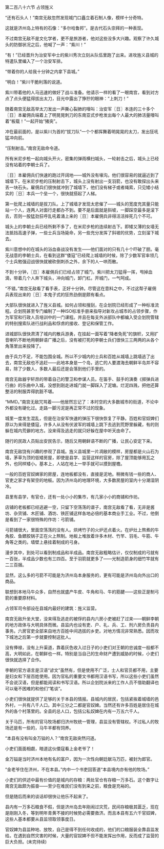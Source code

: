 

第二百八十六节 占领旌义

“还有石头人！”南宫无敌忽然发现城门口矗立着石制人像，模样十分奇特。

这就是济州岛上特有的石像：“多尔哈鲁邦”。是古代石头崇拜的一种表现。

不过南宫无敌不是文化学者，更不是旅游者，他对这些没多大兴趣。观察了许久城头的防御状况之后，他喊了一声：“紫川！”

“有！”已经晋升为治安军中士的紫川秀次立刻从队伍里跑了出来。进攻旌义县城的特遣队里编入了一个治安军排。

“带着你的人给我十分钟之内拿下县城。”

“明白！”紫川干脆利落的说道。

紫川带着他的人马迅速的做好了战斗准备。他请示一样的看了一眼南宫，看到对方点了点头便猛得拔出太刀，目光中露出了狰狞的眼神：“上刺刀！”

随着南宫无敌高举太刀发出一声撕心裂肺的嚎叫：治安军〖日〗本连的三十多个〖日〗本雇佣兵端着上了明晃晃刺刀的东南亚式步枪发出每个人最大的肺活量嚎叫着“板载！”一起开始“猪突”。

冲在最前面的，是以紫川为首的“拔刀队”一个个都挥舞着明晃晃的太刀，发出狂吼猛冲向前。

“压制射击。”南宫无敌命令道。

所有米尼步枪一起向城头开火，密集的弹雨横扫城头，一轮射击之后，城头上已经没有站着的李朝士兵了。

〖日〗本雇佣兵们快速的跑过开阔地――城外没有壕沟。他们很容易的就逼近到了城墙下。在米尼步枪的压制射击下，城头上没有射出一支羽箭，也没有敢探出头来丢一块石头。雇佣兵们很快就冲到了城墙下，他们没有梯子或者绳索，只见矮小结实的〖日〗本兵一个垒一个，很快就搭起了人梯。

第一批爬上城墙的是拔刀队。上了城墙才发现太悲催了――城头的宽度充其量只能站一个人，连两人对面行走都办不到。要不是后面就是斜坡，一脚踩空最多是滚下去，否则一股猛劲狂呼乱吼着涌上来的〖日〗本雇佣兵非得活活摔死几个不可。

城头上的李朝士兵已经所剩不多了，在米尼步枪的连续射击下。即矮又薄的女墙无法抵挡高速子弹，一些士兵当场毙命，另一些充分发挥了斜坡的优势，立刻溜下城去。

紫川意想中的在城头的浴血奋战没有发生――他们面对的只有几十个吓破了胆。毫无战意的李朝士兵，在看到这群“倭寇”已经爬上城墙的时候，除了少数军官率领几个士兵勉强迎战很快就被砍倒刺杀之外，余下的人一哄而散。

不到十分钟，〖日〗本雇佣兵们已经占领了城门，紫川把太刀猛得一挥，甩掉血滴，带着几个人奔下城头，冲向城门，卸门杠。开城门，一气呵成。

“不错。”南宫无敌看了看手表，正好十分钟。尽管这在意料之中，不过这帮子雇佣兵表现出来的〖日〗本鬼子式的狂热劲倒是颇有看点。

大部队很快就进入了旌义县城。如何占领和搜刮，在企划院已经形成了一种标准流程。企划院甚至专门编制了一种ISO标准手册来指导对新攻占城市的占领步骤，作为军官和行政人员培训中的一门课程。并且在每支外派部队中都编入受企划院管辖的特别搜索队进行战利品和俘虏的接收、登记和保管工作。

进城部队很快肃清了城内的散兵游勇，在挂起一面写着“降者免死”的旗帜，又用扩音喇叭不断地用朝鲜语广播之后，没有被打死的李朝士兵们很快三三两两的从各个角落里出来投降了。

由于兵力不足，不能包围全城。所以不少城内的士兵和百姓从城墙上跳墙逃了出去，南宫无敌也不追赶――此地本身是一个岛，逃亡的人要渡海去朝鲜半岛并不容易，除了少数人，多数人最后还是会落到他们手里的。

南宫无敌器宇轩昂的带着自己的警卫和参谋人员。在笛手、鼓手的演奏《掷弹兵进行曲》的乐曲中入城，没想到刚走进城门就一脚踩入了泥塘。烂泥四溅，把他还算整洁的制服弄得肮脏不堪。

“MMD。”南宫无敌咒骂着――他居然忘记了：本时空的大多数城市的街道，不论中外都没有硬化过。走路一脚污泥是再正常不过的现象。

城里一度发生混乱，但是在治安军快速的弹压下很快恢复了平静。百姓和官奴婢们原以为来得是倭寇，许多人从没有伏波军的城墙上跳下去逃到荒野里躲藏，有的则躲在城内荒僻的地方。没来得及逃走的就只好躲在屋中听天由命了。

随行的民政人员贴出安民告示，随后又用朝鲜语不断的广播，让民心安定下来。

南宫无敌饶有兴趣的参观了县城。旌义县城里一片凋敝的模样，房屋都是火山石为墙，茅草为顶的低矮房屋，即使是县学、监营这样的官房，除了屋顶能够用瓦之外，也同样矮小。基本上，人站在地上一举手就可以摸到屋檐。

一般的百姓官奴婢家的房屋，连地板都没有，直接是泥地。稍微有钱一些的商人、官吏之家才有架空的地板。因为济州岛的地理环境，大多数房屋的室内十分潮湿阴冷。

县里有县学，有官仓，还有一处小小的集市，有几家小小的商铺和作坊。

店铺的老板都已经逃避一空，只留下空荡荡的谱子，南宫无敌看了看，无非是酱坊、杂货铺、木匠铺、酒坊、铁匠铺这样各地必倍的基本商业手工业。不过，他倒是看到了一家很特殊的作坊：弓箭铺。

弓箭铺很大，里面空荡荡的没有人。烘烤竹子的火炉还点着火。在炉灶上熬煮的牛角胶、鱼鳔胶锅子正在火上熬制。地板上堆放着许多木材、竹竿、羽毛、牛筋、牛角等之类的。墙壁上悬挂着制成的弓身。

漫步其中，到处可以看到制成品和半成品。南宫无敌粗略估计，仅仅制成的弓就有一百张，半成品少数也有三四百。至于羽箭就更多了――光制造箭身的细竹竿就有二三百捆。

显然，这么多的弓箭不可能是为济州岛本身服务的，更有可能是济州岛向外出口的商品。

联想到本地马牛众多，自然也就盛产牛皮、牛角和马、牛的筋腱――这些正是制弓箭的重要原材料。

占领军司令部设在县城内最好的建筑：旌义监营。

南宫无敌升坐大堂，没来得及逃走的被俘的县内六房小吏被赶了过来――朝鲜李朝的地方政体与大明具体而微。县监内也设有吏、户、礼、兵、工、刑六房负责县内事务。六房官吏全部来自地方百姓中间选拔的乡吏。对地方情况非常熟悉。因而攻下城池之后第一步就要控制这批人。

没有俸禄，没有上升渠道，靠着灰色收入过日子的小吏们对王朝的忠诚度一般都不高，大明如此，在朝鲜也一样。特别是当自己的生命财产遭到威胁的时候，小吏们很快就选择了合作。

李朝的官方语言是汉语“谚文”虽然有，但是使用不广泛，士人和官员都不用，主要是妇女和下层百姓使用。因为官私的重要文书都用汉语书写，所以这些小吏们虽然不会说汉语，但是都能阅读和书写汉语。所以企划院派来的工作人员不借助翻译也可以毫不困难的和他们“笔谈”。

小吏们很快就提供了足够的关于本县的情报。县城内的居民，包括紧挨着城墙的邑外村，一共有八千人口。其中三分之二都是官奴婢。当然还有许多百姓是居住在城外的各个村落里的。全县的总人口，包括公私奴婢在内有一万五六千人。

关于马匹，所有的官马牧场都归济州牧统一管理，县监没有管辖权。不过私人的牧场还是有一些的，马牛羊都有饲养。

“本县有没有叫金万镒的人？”南宫无敌突然问道。

小吏们面面相觑，暗道这伙倭寇看上金老爷了！

金万镒是当时济州本地有名的富户，因为一次性向朝廷献马万匹，被封为郎官。

“金老爷住在济州，不在本县。”内中一个书吏回答道“本县境内亦有他的牧场。”

小吏们的供述中最有价值的是城内的存粮：两处官仓有存粮一万多石。这个数字让南宫无敌颇为振奋――至少在难民们没有到来之前，粮食是充裕的。

但是随后而来的谈话却很快让他乐不起来了。

县内有一万多石粮食不假，但是济州岛去年刚闹过灾荒，民间存粮极其匮乏，现在是刚刚入冬，等到明年青黄不接的时候势必需要救济。而且本县有五六千官奴婢，这些人基本都要从县监领取领事度日。

官奴婢为县监种地、放牧，自己是得不到任何收成的，他们的口粮服装全靠县监发给。在遇到自然灾害的时候，大量的官奴婢不但不能发挥出作用，反而成了监营的巨大负担。(未完待续)

